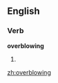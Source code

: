 ==English==

===Verb===
'''overblowing'''

# {{present participle of|[[overblow]]}}

[[zh:overblowing]]